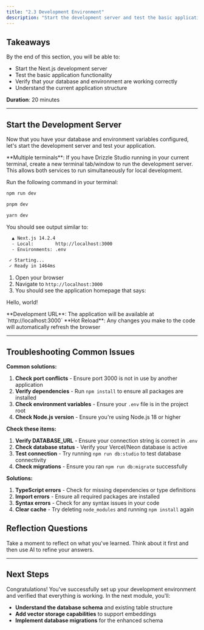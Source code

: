 ```yaml
---
title: "2.3 Development Environment"
description: "Start the development server and test the basic application functionality."
---
```



## Takeaways

By the end of this section, you will be able to:

- Start the Next.js development server
- Test the basic application functionality
- Verify that your database and environment are working correctly
- Understand the current application structure

<Callout>**Duration**: 20 minutes</Callout>

---

## Start the Development Server

Now that you have your database and environment variables configured, let's start the development server and test your application.

<Steps>

<Step title="Start the server">

<Info>
  **Multiple terminals**: If you have Drizzle Studio running in your current
  terminal, create a new terminal tab/window to run the development server. This
  allows both services to run simultaneously for local development.
</Info>

Run the following command in your terminal:

<CodeGroup>

```bash npm
npm run dev
```

```bash pnpm
pnpm dev
```

```bash yarn
yarn dev
```

</CodeGroup>

</Step>

<Step title="Check for success">

You should see output similar to:

```bash Terminal
  ▲ Next.js 14.2.4
  - Local:        http://localhost:3000
  - Environments: .env

 ✓ Starting...
 ✓ Ready in 1464ms
```

</Step>

<Step title="Access the application">

1. Open your browser
2. Navigate to `http://localhost:3000`
3. You should see the application homepage that says:

<Note>Hello, world!</Note>

</Step>

</Steps>

<Info>
  **Development URL**: The application will be available at
  `http://localhost:3000`
</Info>

<Info>
  **Hot Reload**: Any changes you make to the code will automatically refresh
  the browser
</Info>

---

## Troubleshooting Common Issues

<AccordionGroup>

<Accordion title="Development server won't start">

**Common solutions:**

1. **Check port conflicts** - Ensure port 3000 is not in use by another application
2. **Verify dependencies** - Run `npm install` to ensure all packages are installed
3. **Check environment variables** - Ensure your `.env` file is in the project root
4. **Check Node.js version** - Ensure you're using Node.js 18 or higher

</Accordion>

<Accordion title="Database connection errors">

**Check these items:**

1. **Verify DATABASE_URL** - Ensure your connection string is correct in `.env`
2. **Check database status** - Verify your Vercel/Neon database is active
3. **Test connection** - Try running `npm run db:studio` to test database connectivity
4. **Check migrations** - Ensure you ran `npm run db:migrate` successfully

</Accordion>

<Accordion title="Build or compilation errors">

**Solutions:**

1. **TypeScript errors** - Check for missing dependencies or type definitions
2. **Import errors** - Ensure all required packages are installed
3. **Syntax errors** - Check for any syntax issues in your code
4. **Clear cache** - Try deleting `node_modules` and running `npm install` again

</Accordion>

</AccordionGroup>

## Reflection Questions

Take a moment to reflect on what you've learned. Think about it first and then use AI to refine your answers.

<AIPromptReflection
  question="How does the development environment support rapid iteration? Consider hot reload and development tools, as well as debugging capabilities."
  chatgptButtonText="Ask ChatGPT"
  claudeButtonText="Ask Claude"
  cardTitle="Development Environment"
/>

---

## Next Steps

Congratulations! You've successfully set up your development environment and verified that everything is working. In the next module, you'll:

- **Understand the database schema** and existing table structure
- **Add vector storage capabilities** to support embeddings
- **Implement database migrations** for the enhanced schema
